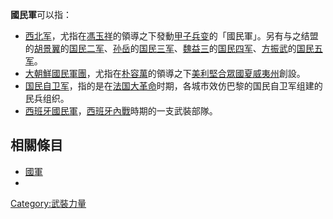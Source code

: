 '''國民軍'''可以指：
* [[西北军|西北军]]，尤指在[[馮玉祥|馮玉祥]]的領導之下發動[[甲子兵变|甲子兵变]]的「國民軍」。另有与之结盟的[[胡景翼|胡景翼]]的[[国民二军|国民二军]]、[[孫岳|孙岳]]的[[国民三军|国民三军]]、[[魏益三|魏益三]]的[[国民四军|国民四军]]、[[方振武|方振武]]的[[国民五军|国民五军]]。
* [[大朝鮮國民軍團|大朝鮮國民軍團]]，尤指在[[朴容萬|朴容萬]]的領導之下[[美利堅合眾國|美利堅合眾國]][[夏威夷州|夏威夷州]]創設。
* [[国民自卫军|国民自卫军]]，指的是在[[法国大革命|法国大革命]]时期，各城市效仿巴黎的国民自卫军组建的民兵组织。
*[[國民軍_(西班牙內戰)|西班牙國民軍]]，[[西班牙內戰|西班牙內戰]]時期的一支武裝部隊。

==相關條目==
*[[國軍|國軍]]
*{{Link-en|國防軍|Defence Forces}}

{{disambig|G國|Cat=三字消歧义}}
[[Category:武裝力量|Category:武裝力量]]